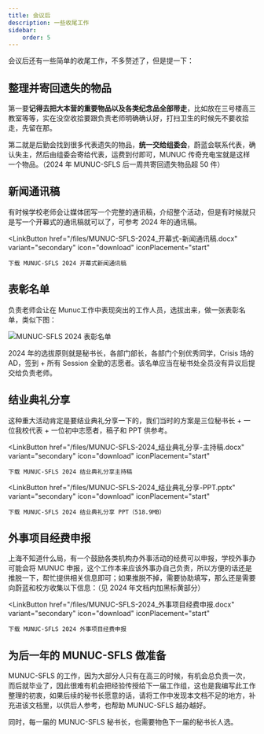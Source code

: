 ```yaml
---
title: 会议后
description: 一些收尾工作
sidebar:
    order: 5
---
```



会议后还有一些简单的收尾工作，不多赘述了，但是提一下：

## 整理并寄回遗失的物品

第一要**记得去把大本营的重要物品以及各类纪念品全部带走**，比如放在三号楼高三教室等等，实在没空收拾要跟负责老师明确确认好，打扫卫生的时候先不要收拾走，先留在那。

第二就是后勤会找到很多代表遗失的物品，**统一交给组委会**，蔚蓝会联系代表，确认失主，然后由组委会寄给代表，运费到付即可，MUNUC 传奇充电宝就是这样一个物品。（2024 年 MUNUC-SFLS 后一周共寄回遗失物品超 50 件）

## 新闻通讯稿

有时候学校老师会让媒体团写一个完整的通讯稿，介绍整个活动，但是有时候就只是写一个开幕式的通讯稿就可以了，可参考 2024 年的通讯稿。

<LinkButton
    href="/files/MUNUC-SFLS-2024_开幕式-新闻通讯稿.docx"
    variant="secondary"
    icon="download"
    iconPlacement="start"
>
    下载 MUNUC-SFLS 2024 开幕式新闻通讯稿
</LinkButton>

## 表彰名单

负责老师会让在 Munuc工作中表现突出的工作人员，选拔出来，做一张表彰名单，类似下图：

![MUNUC-SFLS 2024 表彰名单](/src/assets/images/credit.png)

2024 年的选拔原则就是秘书长，各部门部长，各部门个别优秀同学，Crisis 场的 AD，签到 + 所有 Session 全勤的志愿者。该名单应当在秘书处全员没有异议后提交给负责老师。

## 结业典礼分享

这种重大活动肯定是要结业典礼分享一下的，我们当时的方案是三位秘书长 + 一位我校代表 + 一位初中志愿者，稿子和 PPT 供参考。

<LinkButton
    href="/files/MUNUC-SFLS-2024_结业典礼分享-主持稿.docx"
    variant="secondary"
    icon="download"
    iconPlacement="start"
>
    下载 MUNUC-SFLS 2024 结业典礼分享主持稿
</LinkButton>

<LinkButton
    href="/files/MUNUC-SFLS-2024_结业典礼分享-PPT.pptx"
    variant="secondary"
    icon="download"
    iconPlacement="start"
>
    下载 MUNUC-SFLS 2024 结业典礼分享 PPT（518.9MB）
</LinkButton>

## 外事项目经费申报

上海不知道什么局，有一个鼓励各类机构办外事活动的经费可以申报，学校外事办可能会将 MUNUC 申报，这个工作本来应该外事办自己负责，所以方便的话还是推脱一下，帮忙提供相关信息即可；如果推脱不掉，需要协助填写，那么还是需要向蔚蓝和校方收集以下信息：（见 2024 年文档内加黑标黄部分）

<LinkButton
    href="/files/MUNUC-SFLS-2024_外事项目经费申报.docx"
    variant="secondary"
    icon="download"
    iconPlacement="start"
>
    下载 MUNUC-SFLS 2024 外事项目经费申报
</LinkButton>

## 为后一年的 MUNUC-SFLS 做准备

MUNUC-SFLS 的工作，因为大部分人只有在高三的时候，有机会总负责一次，而后就毕业了，因此很难有机会把经验传授给下一届工作组，这也是我编写此工作整理的初衷，如果后续的秘书长愿意的话，请将工作中发现本文档不足的地方，补充进该文档里，以供后人参考，也帮助 MUNUC-SFLS 越办越好。

同时，每一届的 MUNUC-SFLS 秘书长，也需要物色下一届的秘书长人选。